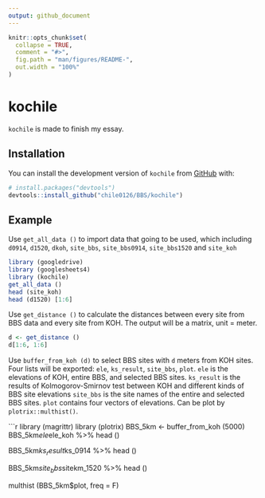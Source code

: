 ```yaml
---
output: github_document
---
```


<!-- README.md is generated from README.Rmd. Please edit that file -->

```r
knitr::opts_chunk$set(
  collapse = TRUE,
  comment = "#>",
  fig.path = "man/figures/README-",
  out.width = "100%"
)
```

# kochile

<!-- badges: start -->
<!-- badges: end -->

`kochile` is made to finish my essay.

## Installation

You can install the development version of `kochile` from [GitHub](https://github.com/) with:

``` r
# install.packages("devtools")
devtools::install_github("chile0126/BBS/kochile")
```

## Example

Use `get_all_data ()` to import data that going to be used, which including `d0914`, `d1520`, `dkoh`, `site_bbs`, `site_bbs0914`, `site_bbs1520` and `site_koh`

```r
library (googledrive)
library (googlesheets4)
library (kochile)
get_all_data ()
head (site_koh)
head (d1520) [1:6]
```

Use `get_distance ()` to calculate the distances between every site from BBS data and every site from KOH.
The output will be a matrix, unit = meter.

```r
d <- get_distance ()
d[1:6, 1:6]
```

Use `buffer_from_koh (d)` to select BBS sites with `d` meters from KOH sites. Four lists will be exported: `ele`, `ks_result`, `site_bbs`, `plot`. 
`ele` is the elevations of KOH, entire BBS, and selected BBS sites. 
`ks_result` is the results of Kolmogorov-Smirnov test between KOH and different kinds of BBS site elevations
`site_bbs` is the site names of the entire and selected BBS sites.
`plot` contains four vectors of elevations. Can be plot by `plotrix::multhist()`.

```r
library (magrittr)
library (plotrix)
BBS_5km <- buffer_from_koh (5000)
BBS_5km$ele$ele_koh %>% head ()

BBS_5km$ks_result$ks_0914 %>% head ()

BBS_5km$site_bbs$sitekm_1520 %>% head ()

multhist (BBS_5km$plot, freq = F)
